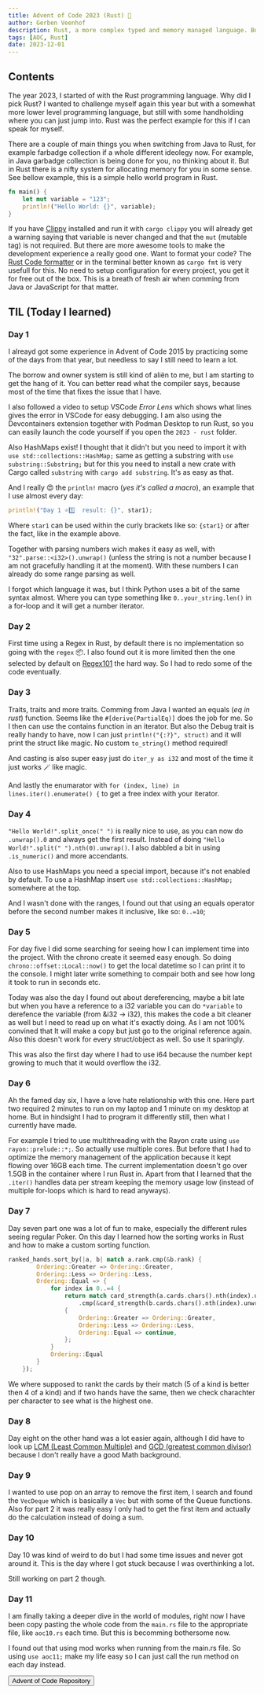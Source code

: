 ```yaml
---
title: Advent of Code 2023 (Rust) 🎄
author: Gerben Veenhof
description: Rust, a more complex typed and memory managed language. But still alike Java in some sort cases.
tags: [AOC, Rust]
date: 2023-12-01
---
```


## Contents

The year 2023, I started of with the Rust programming language. Why did I pick Rust? 
I wanted to challenge myself again this year but with a somewhat more lower level programming language, but still with some handholding where you can just jump into. 
Rust was the perfect example for this if I can speak for myself. 

There are a couple of main things you when switching from Java to Rust, for example farbadge collection if a whole different ideolegy now.
For example, in Java garbadge collection is being done for you, no thinking about it. 
But in Rust there is a nifty system for allocating memory for you in some sense.
See bellow example, this is a simple hello world program in Rust. 

```rust
fn main() {
    let mut variable = "123";
    println!("Hello World: {}", variable);
}
```

If you have [Clippy](https://doc.rust-lang.org/stable/clippy/usage.html) installed and run it with `cargo clippy` you will already get a warning saying that variable is never changed and that the `mut` (mutable tag) is not required. 
But there are more awesome tools to make the development experience a really good one. Want to format your code? The [Rust Code formatter](https://github.com/rust-lang/rustfmt) or in the terminal better known as `cargo fmt` is very usefull for this.
No need to setup configuration for every project, you get it for free out of the box. This is a breath of fresh air when comming from Java or JavaScript for that matter.

## TIL (Today I learned)

### Day 1

I alreayd got some experience in Advent of Code 2015 by practicing some of the days from that year, but needless to say I still need to learn a lot.

The borrow and owner system is still kind of aliën to me, but I am starting to get the hang of it. You can better read what the compiler says, because most of the time that fixes the issue that I have.

I also followed a video to setup VSCode *Error Lens* which shows what lines gives the error in VSCode for easy debugging. I am also using the Devcontainers extension together with Podman Desktop to run Rust, so you can easily launch the code yourself if you open the `2023 - rust` folder.

Also HashMaps exist! I thought that it didn't but you need to import it with `use std::collections::HashMap;` same as getting a substring with `use substring::Substring;` but for this you need to install a new crate with Cargo called `substring` with `cargo add substring`. It's as easy as that.

And I really 😍 the `println!` macro (*yes it's called a macro*), an example that I use almost every day:

```rust
println!("Day 1 ⭐1️⃣  result: {}", star1);
```

Where `star1` can be used within the curly brackets like so: `{star1}` or after the fact, like in the example above.

Together with parsing numbers wich makes it easy as well, with `"32".parse::<i32>().unwrap()` (unless the string is not a number because I am not gracefully handling it at the moment).
With these numbers I can already do some range parsing as well.

I forgot which language it was, but I think Python uses a bit of the same syntax almost. Where you can type something like `0..your_string.len()` in a for-loop and it will get a number iterator.

### Day 2

First time using a Regex in Rust, by default there is no implementation so going with the `regex` 📦. I also found out it is more limited then the one selected by default on [Regex101](https://regex101.com/) the hard way. So I had to redo some of the code eventually.

### Day 3

Traits, traits and more traits. Comming from Java I wanted an equals (*eq in rust*) function. Seems like the `#[derive(PartialEq)]` does the job for me. So I then can use the contains function in an iterator.
But also the Debug trait is really handy to have, now I can just `println!("{:?}", struct)` and it will print the struct like magic. No custom `to_string()` method required!

And casting is also super easy just do `iter_y as i32` and most of the time it just works 🪄 like magic.

And lastly the enumarator with `for (index, line) in lines.iter().enumerate() {` to get a free index with your iterator.

### Day 4

`"Hello World!".split_once(" ")` is really nice to use, as you can now do `.unwrap().0` and always get the first result. Instead of doing `"Hello World!".split(" ").nth(0).unwrap()`.
I also dabbled a bit in using `.is_numeric()` and more accendants.

Also to use HashMaps you need a special import, because it's not enabled by default. To use a HashMap insert `use std::collections::HashMap;` somewhere at the top.

And I wasn't done with the ranges, I found out that using an equals operator before the second number makes it inclusive, like so: `0..=10`;

### Day 5

For day five I did some searching for seeing how I can implement time into the project. With the chrono create it seemed easy enough. So doing `chrono::offset::Local::now()` to get the local datetime so I can print it to the console. I might later write something to compair both and see how long it took to run in seconds etc.

Today was also the day I found out about dereferencing, maybe a bit late but when you have a reference to a i32 variable you can do `*variable` to derefence the variable (from &i32 -> i32), this makes the code a bit cleaner as well but I need to read up on what it's exactly doing. As I am not 100% convined that It will make a copy but just go to the original reference again.
Also this doesn't work for every struct/object as well. So use it sparingly.

This was also the first day where I had to use i64 because the number kept growing to much that it would overflow the i32.

### Day 6

Ah the famed day six, I have a love hate relationship with this one. Here part two required 2 minutes to run on my laptop and 1 minute on my desktop at home. But in hindsight I had to program it differently still, then what I currently have made.

For example I tried to use multithreading with the Rayon crate using `use rayon::prelude::*;`. So actually use multiple cores. But before that I had to optimize the memory management of the application because it kept flowing over 16GB each time. The current implementation doesn't go over 1.5GB in the container where I run Rust in. Apart from that I learned that the `.iter()` handles data per stream keeping the memory usage low (instead of multiple for-loops which is hard to read anyways).

### Day 7

Day seven part one was a lot of fun to make, especially the different rules seeing regular Poker. On this day I learned how the sorting works in Rust and how to make a custom sorting function.

```rust
ranked_hands.sort_by(|a, b| match a.rank.cmp(&b.rank) {
        Ordering::Greater => Ordering::Greater,
        Ordering::Less => Ordering::Less,
        Ordering::Equal => {
            for index in 0..=4 {
                return match card_strength(a.cards.chars().nth(index).unwrap(), joker)
                    .cmp(&card_strength(b.cards.chars().nth(index).unwrap(), joker))
                {
                    Ordering::Greater => Ordering::Greater,
                    Ordering::Less => Ordering::Less,
                    Ordering::Equal => continue,
                };
            }
            Ordering::Equal
        }
    });
```

We where supposed to rankt the cards by their match (5 of a kind is better then 4 of a kind) and if two hands have the same, then we check charachter per character to see what is the highest one.

### Day 8

Day eight on the other hand was a lot easier again, although I did have to look up [LCM (Least Common Multiple)](https://en.wikipedia.org/wiki/Least_common_multiple) and [GCD (greatest common divisor)](https://en.wikipedia.org/wiki/Greatest_common_divisor) because I don't really have a good Math background.

### Day 9

I wanted to use pop on an array to remove the first item, I search and found the `VecDeque` which is basically a `Vec` but with some of the Queue functions.
Also for part 2 it was really easy I only had to get the first item and actually do the calculation instead of doing a sum.

### Day 10

Day 10 was kind of weird to do but I had some time issues and never got around it. This is the day where I got stuck because I was overthinking a lot.

Still working on part 2 though.

### Day 11

I am finally taking a deeper dive in the world of modules, right now I have been copy pasting the whole code from the `main.rs` file to the appropriate file, like `aoc10.rs` each time. But this is becomming bothersome now.

I found out that using mod works when running from the main.rs file. So using `use aoc11;` make my life easy so I can just call the run method on each day instead.

<FlexCenter>
    <Button href="https://github.com/nlxdodge/Advent-Of-Code" icon="mdi:github">Advent of Code Repository</Button>
</FlexCenter>